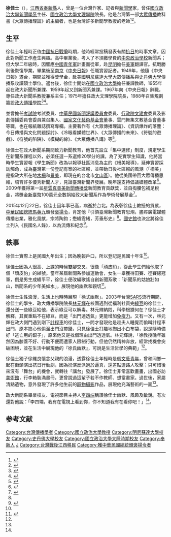 {{Infobox writer 
| 姓名     = 徐佳士
| 圖像     = 
| 圖像大小 = 
| 圖像說明 = 
| 原文名稱 = 
| 日文假名 = 
| 羅馬拼音 = 
| 字       = 
| 號       = 
| 本名     = 徐佳士
| 筆名     = 徐曉、方村、麥岱<ref name=nmtl.gov.tw>{{cite web|title=徐佳士|url=http://www3.nmtl.gov.tw/Writer2/writer_detail.php?id=1123|publisher=國立台灣文學館|accessdate=2016-01-05|archive-date=2016-03-04|archive-url=https://web.archive.org/web/20160304075436/http://www3.nmtl.gov.tw/Writer2/writer_detail.php?id=1123}}</ref>
| 出生     = {{birth date|1921|5|22}}
| 出生地點 = {{ROC1|江西省}}[[奉新縣|奉新縣]]
| 逝世     = {{Death date and age|2015|12|22|1921|05|22}}
| 逝世地點 = {{TWN}}[[臺北市|臺北市]]
| 居處     = 
| 職業     = 作家、記者、教師
| 國籍     = {{ROC}}
| 種族     = 
| 公民權   = 
| 教育程度 = [[明尼蘇達大學|明尼蘇達大學]]、[[史丹佛大學|史丹佛大學]]新聞碩士
| 母校     = [[中央政治學校|中央政治學校]]新聞系
| 創作時期 = 
| 體裁     = 
| 主題     = 
| 文學運動 = 
| notableworks = 《大眾傳播理論》<br>《符號的陷阱》<br>《冷眼看媒體世界》<ref name=nmtl.gov.tw />
| 父母     =
| 配偶     = 秦代珍
| 伴侶     = 
| 子女     = 徐維良
| 親屬     = 
| 受影響於 = 
| 施影響於 = 
| 獎項     = [[中山文藝創作獎|中山文藝創作獎]]<br>新聞[[金鼎獎|金鼎獎]]副刊專欄獎<ref name=nmtl.gov.tw /><br>[[星雲真善美新聞傳播獎|星雲真善美新聞傳播獎]]新聞教育貢獻獎
| 簽名     =  
| 官方網站 = 
}}

'''徐佳士'''（{{bd|1921年|5月22日|2015年|12月22日|catIdx=Hsu}}），[[江西省|江西省]][[奉新縣|奉新縣]]人，曾是一位台灣作家、記者與[[新聞學|新聞學]]家，曾任[[國立政治大學新聞學系|國立政治大學新聞學系]]主任、[[國立政治大學文理學院|國立政治大學文理學院]]院長。他是台灣第一部[[大眾傳播|大眾傳播]]教科書《大眾傳播理論》的主編者，也是台灣許多新聞學教授的老師<ref>{{cite news|title=傳播學大師徐佳士 95歲辭世|url=http://www.appledaily.com.tw/appledaily/article/headline/20151224/36972040/|accessdate=2016-01-05|publisher=台灣蘋果日報|author1=許敏溶|date=2015-12-24|archive-date=2016-03-04|archive-url=https://web.archive.org/web/20160304214811/http://www.appledaily.com.tw/appledaily/article/headline/20151224/36972040/}}</ref><ref NAME=褒揚令>{{cite web | url=http://www.president.gov.tw/Default.aspx?tabid=131&rmid=514&itemid=36635 | title=褒揚令－徐佳士 | publisher=中華民國總統府新聞稿 | date=2016-01-29 | accessdate= | archive-date=2019-06-29 | archive-url=https://web.archive.org/web/20190629104457/https://www.president.gov.tw/Default.aspx?tabid=131&rmid=514&itemid=36635 }}</ref>。

== 生平 ==
徐佳士年輕時正值[[中國抗日戰爭|中國抗日戰爭]]時期，他時經常投稿發表有關[[抗日|抗日]]的時事文章，因此對新聞工作產生興趣。高中畢業後，考入了不須繳學費的[[中央政治學校|中央政治學校]]新聞系；但大學二年級時，因響應[[中國青年軍|中國青年軍]]計畫而從軍，赴[[昆明|昆明]]擔任[[美軍|美軍]]翻譯官。抗戰勝利後恢復學業，畢業後至[[南京|南京]]《[[中央日報|中央日報]]》任職實習記者。1949年，他隨《中央日報》遷台，期間並獲得獎學金，赴美國[[明尼蘇達大學|明尼蘇達大學]]大眾傳播系與[[史丹佛大學|史丹佛大學]]傳播系攻讀碩士學位。返台後，徐佳士開始在[[國立政治大學|國立政治大學]]擔任兼課教師，1955年起在政大新聞所兼課、1959年起又到新聞系兼課。1967年向《中央日報》辭職，專任政大新聞系教授兼系主任；1975年擔任政大文理學院院長，1988年召集規劃籌設[[國立政治大學傳播學院|政大傳播學院]]<ref>{{cite web|author1=蕭容慧|title=大眾傳播學者徐佳士：「追求快樂並非享受美食與華服，而是要活得心. 安理得」|url=http://oh.km.nccu.edu.tw/xms/read_attach.php?id=77|accessdate=2016-01-05|archive-url=https://web.archive.org/web/20160216125649/http://oh.km.nccu.edu.tw/xms/read_attach.php?id=77|archive-date=2016-02-16|dead-url=yes}}</ref><ref NAME=徐佳士軼事>{{cite web | url=http://www.nccu.edu.tw/zh_tw/news/%E7%B4%80%E5%BF%B5%E6%96%B0%E8%81%9E%E5%A4%A7%E5%B8%AB%E5%BE%90%E4%BD%B3%E5%A3%AB-%E6%94%BF%E5%A4%A730%E6%97%A5%E8%88%89%E8%BE%A6%E8%BF%BD%E6%80%9D%E6%9C%83-734298 | title=紀念新聞大師徐佳士 政大30日舉辦追思會 | publisher=政治大學網站 | author1=羅皓恩 | date=2016-01-21 | accessdate= | archive-url=https://web.archive.org/web/20160816223704/http://www.nccu.edu.tw/zh_tw/news/%E7%B4%80%E5%BF%B5%E6%96%B0%E8%81%9E%E5%A4%A7%E5%B8%AB%E5%BE%90%E4%BD%B3%E5%A3%AB-%E6%94%BF%E5%A4%A730%E6%97%A5%E8%88%89%E8%BE%A6%E8%BF%BD%E6%80%9D%E6%9C%83-734298 | archive-date=2016-08-16 | dead-url=yes }}</ref>。

並曾擔任[[考試院|考試院]]考試委員、[[中華民國新聞評議委員會|中華民國新聞評議委員會]]委員、[[中華民國文化部|行政院文建會]]委員及影劇傳播委員會委員兼召集人、[[國家文化藝術基金會|國家文化藝術基金會]]董事、雲門舞集文教基金會董事等職，也在報紙雜誌撰寫專欄。主要著作有《大眾傳播理論》、《資訊爆炸的落塵：今日傳播與文化問題探討》、《冷眼看媒體世界》、《大眾傳播的未來》、《符號的遊戲》、《符號的陷阱》、《模糊的線》、《大眾傳播八講》等<ref>{{cite web | url=http://www.storm.mg/article/76638 | title=「見證現代新聞史」 資深傳播大師徐佳士95歲過世 | publisher=風傳媒 | author1=沈超群 | date=2015-12-23 | accessdate= | archive-date=2017-07-01 | archive-url=https://web.archive.org/web/20170701170613/http://www.storm.mg/article/76638 }}</ref>。

徐佳士在政大新聞系期間致力新聞教育，他首先設立「集中選修」制度，規定學生在新聞系課程以外，必須任選一系選修20學分的課。為了充實學生知識，他將當時學生實習報《學生新聞》改為以報導社區消息為主的《柵美報導》，延伸實習採訪觸角，成為臺灣第一份登記有案的社區報，並帶動日後社區報的風潮（「柵美」是指政大所在地[[木柵|木柵]]和[[景美|景美]]，即現在的台北市[[文山區|文山區]]）。他從美國帶回大眾傳播思維，培育許多優秀新聞人才，見證臺灣新聞界發展。晚年還支持倡議媒體改革<ref>{{cite web | url=http://mcr.nccu.edu.tw/issueArticle.asp?P_No=213&CA_ID=1617 | title=媒體改革路上的明燈──徐佳士老師 | publisher=新聞學研究 | author1=林麗雲、嚴智宏 | date=2016-春 | accessdate= | archive-url=https://web.archive.org/web/20160817001800/http://mcr.nccu.edu.tw/issueArticle.asp?P_No=213&CA_ID=1617 | archive-date=2016-08-17 | dead-url=yes }}</ref>。2009年獲得第一屆[[星雲真善美新聞傳播獎|星雲真善美新聞傳播獎]]新聞教育貢獻獎，並自掏腰包補足稅金，將獎金[[新臺幣|新臺幣]]100萬元全數捐給政大新聞系作為學術發展基金<ref>{{cite web | url=http://www.merit-times.com.tw/NewsPage.aspx?unid=158589 | title=《獲星雲真善美新聞獎》政大新聞系茶會 徐佳士捐百萬 | publisher=人間福報 | author1=高堂堯 | date=2009-12-21 | accessdate= | archive-date=2019-06-09 | archive-url=https://web.archive.org/web/20190609170328/http://www.merit-times.com.tw/NewsPage.aspx?unid=158589 }}</ref>。

2015年12月22日，徐佳士因年事已高，病逝於台北。為表彰徐佳士教授的貢獻，[[中華民國總統|中華民國總統]][[馬英九|馬英九]]頒發[[褒揚令|褒揚令]]，肯定他『引領臺灣新聞教育思潮，盡瘁廣電媒體傳播志業，雅化風猷，宗將陶鈞；懋績霞緒，芳垂彤史』<ref NAME=褒揚令/>。[[國史館|國史館]]也決定將徐佳士列入《民國名人錄》，以為流傳和紀念<ref>{{cite web | url=http://www.chinatimes.com/newspapers/20160131001105-260110 | title=追思徐佳士 懷念「頑皮豹」精神 | publisher=中國時報 | author1=胡清暉 | date=2016-01-31 | accessdate= | archive-date=2019-06-29 | archive-url=https://web.archive.org/web/20190629061423/https://www.chinatimes.com/newspapers/20160131001105-260110 }}</ref>。

== 軼事 ==
徐佳士實際上是民國九年出生；因為晚報戶口，所以登記是民國十年生<ref NAME=徐佳士軼事/>。

徐佳士因為人很高、上課的時候雙腳交叉，很像「頑皮豹」，從此學生們給他取了個「頑皮豹」的綽號。當年某屆新聞系參加運動會，女生一舉獲得田賽、徑賽總冠軍，倒是男生成績平平，徐佳士便改編歌謠自創新聞系歌：「新聞系的姑娘壯如山，新聞系的少年美如水」，展現他的幽默和親切<ref>{{cite web | url=http://www.nccu.edu.tw/zh_tw/news/%E6%96%B0%E8%81%9E%E7%B3%BB%E4%B8%89%E4%BB%A3%E5%90%8C%E5%A0%82-%E5%90%91%E9%A0%91%E7%9A%AE%E8%B1%B9%E5%A4%A7%E5%B8%AB%E5%BE%90%E4%BD%B3%E5%A3%AB%E8%87%B4%E6%95%AC-31550575 | title=新聞系三代同堂 向頑皮豹大師徐佳士致敬 | publisher=政治大學網站 | author1=覃彥瑄 | date=2009-12-10 | accessdate= | archive-url=https://web.archive.org/web/20160817005301/http://www.nccu.edu.tw/zh_tw/news/%E6%96%B0%E8%81%9E%E7%B3%BB%E4%B8%89%E4%BB%A3%E5%90%8C%E5%A0%82-%E5%90%91%E9%A0%91%E7%9A%AE%E8%B1%B9%E5%A4%A7%E5%B8%AB%E5%BE%90%E4%BD%B3%E5%A3%AB%E8%87%B4%E6%95%AC-31550575 | archive-date=2016-08-17 | dead-url=yes }}</ref>。

徐佳士生性浪漫，生活上也時時展現「徐式幽默」。2003年台灣[[SARS事件|SARS]]流行期間，徐佳士的學生、政大傳播學院院長[[林元輝|林元輝]]在校園遇到從福利社買完[[綠豆|綠豆]]的徐佳士，還分送一些綠豆給他，表示綠豆可以解毒。林元輝納悶，科學根據何在？徐佳士才解釋，其實重點不在綠豆，而是「出門透透氣」更能增加[[免疫力|免疫力]]。又有一次，林元輝在政大側門遇到剛下[[計程車|計程車]]的徐佳士，一問才發現他是趁夫人睡覺而偷叫計程車出門，原本擔心他偷溜出門沒帶錢，只見徐佳士打趣地掏出小白布袋，說是隨時備好「逃亡用的銀子」，原來他又是找個理由出門透透氣。林元輝說，「徐教授晚年雖然因為膝蓋不好、行動不便而遭家人限制行動，但他仍然精神奔放，經常找機會突破困境，並在生活中展現他的『徐氏幽默』，可說是生活哲學的典範」<ref NAME=徐佳士軼事/>。

徐佳士獨子徐維良懷念父親的浪漫，透露徐佳士年輕時是個[[文藝青年|文藝青年]]，曾和同鄉一起在街頭演出抗日行動劇，因為扮演反派過於逼真，還差點遭路人攻擊；只可惜後來沒有「舞台」的機會，就轉往「講台」發展了。徐佳士非常喜歡畫畫，出國必訪[[美術館|美術館]]，行李箱裝滿畫冊，更曾說過這輩子若不作教師、想當畫家。過世後，家屬清點遺物，意外發現了許多他生前的[[靜物攝影|靜物攝影]]作品，展現他充滿藝術的一面<ref NAME=徐佳士軼事/>。

政大新聞系畢業校友、電視節目主持人[[李四端|李四端]]稱讚徐佳士幽默、風趣及敏銳。有次還對他說：「李四端，我有在電視上看到你，你不知道我有在看你吧！」<ref NAME=徐佳士軼事/>。

==参考文献==
{{reflist}}
{{中華民國第七屆考試委員}}
{{DEFAULTSORT: Xu, Jiashi}}
[[Category:台灣傳播學者|Category:台灣傳播學者]]
[[Category:國立政治大學教授|Category:國立政治大學教授]]
[[Category:明尼蘇達大學校友|Category:明尼蘇達大學校友]]
[[Category:史丹佛大學校友|Category:史丹佛大學校友]]
[[Category:國立政治大學大陸時期校友|Category:國立政治大學大陸時期校友]]
[[Category:奉新人|Category:奉新人]]
[[Category:徐姓|J]]
[[Category:台灣戰後江西移民|Category:台灣戰後江西移民]]
[[Category:獲中華民國總統頒褒揚令者|Category:獲中華民國總統頒褒揚令者]]